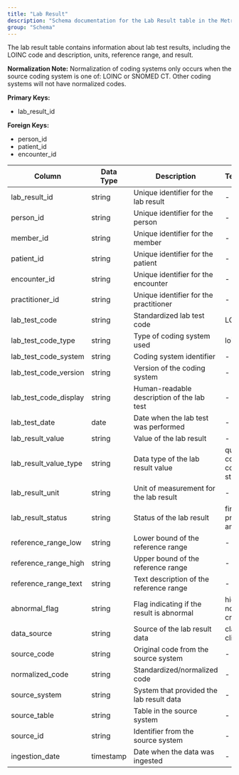 ```yaml
---
title: "Lab Result"
description: "Schema documentation for the Lab Result table in the Metriport data model"
group: "Schema"
---
```


The lab result table contains information about lab test results, including the LOINC code and description, units, reference range, and result.

**Normalization Note:**
Normalization of coding systems only occurs when the source coding system is one of: LOINC or SNOMED CT. Other coding systems will not have normalized codes.

**Primary Keys:**
* lab_result_id

**Foreign Keys:**
* person_id
* patient_id
* encounter_id

| Column | Data Type | Description | Terminology |
| ------ | --------- | ----------- | ----------- |
| lab_result_id | string | Unique identifier for the lab result | - |
| person_id | string | Unique identifier for the person | - |
| member_id | string | Unique identifier for the member | - |
| patient_id | string | Unique identifier for the patient | - |
| encounter_id | string | Unique identifier for the encounter | - |
| practitioner_id | string | Unique identifier for the practitioner | - |
| lab_test_code | string | Standardized lab test code | LOINC |
| lab_test_code_type | string | Type of coding system used | loinc |
| lab_test_code_system | string | Coding system identifier | - |
| lab_test_code_version | string | Version of the coding system | - |
| lab_test_code_display | string | Human-readable description of the lab test | - |
| lab_test_date | date | Date when the lab test was performed | - |
| lab_result_value | string | Value of the lab result | - |
| lab_result_value_type | string | Data type of the lab result value | quantity, codeable-concept, string |
| lab_result_unit | string | Unit of measurement for the lab result | - |
| lab_result_status | string | Status of the lab result | final, preliminary, amended |
| reference_range_low | string | Lower bound of the reference range | - |
| reference_range_high | string | Upper bound of the reference range | - |
| reference_range_text | string | Text description of the reference range | - |
| abnormal_flag | string | Flag indicating if the result is abnormal | high, low, normal, critical |
| data_source | string | Source of the lab result data | claims, clinical, ehr |
| source_code | string | Original code from the source system | - |
| normalized_code | string | Standardized/normalized code | - |
| source_system | string | System that provided the lab result data | - |
| source_table | string | Table in the source system | - |
| source_id | string | Identifier from the source system | - |
| ingestion_date | timestamp | Date when the data was ingested | - |